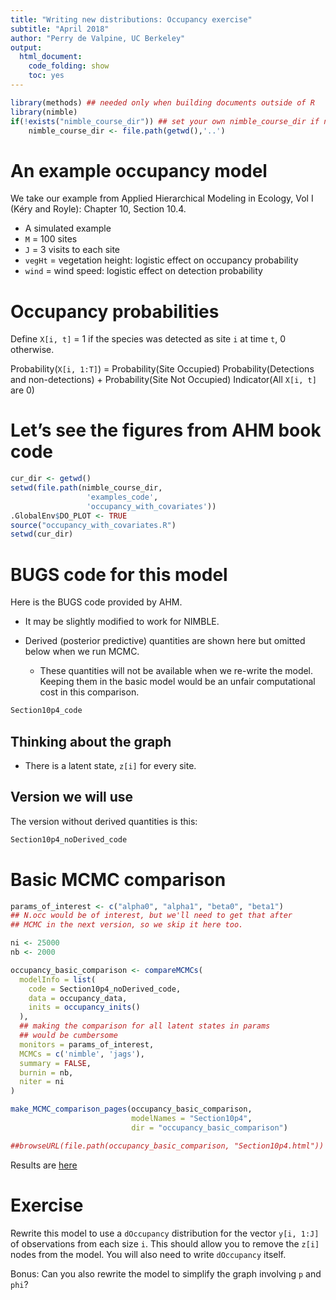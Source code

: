 ```yaml
---
title: "Writing new distributions: Occupancy exercise"
subtitle: "April 2018"
author: "Perry de Valpine, UC Berkeley"
output:
  html_document:
    code_folding: show
    toc: yes
---
```


```r
library(methods) ## needed only when building documents outside of R
library(nimble)
if(!exists("nimble_course_dir")) ## set your own nimble_course_dir if needed
    nimble_course_dir <- file.path(getwd(),'..')
```

# An example occupancy model

We take our example from Applied Hierarchical Modeling in Ecology, Vol I (K&#233;ry and Royle): Chapter 10, Section 10.4.

- A simulated example
- `M` = 100 sites
- `J` = 3 visits to each site
- `vegHt` = vegetation height: logistic effect on occupancy probability
- `wind` = wind speed: logistic effect on detection probability

# Occupancy probabilities

Define `X[i, t]` = 1 if the species was detected as site `i` at time `t`, 0 otherwise.

Probability(`X[i, 1:T]`) = Probability(Site Occupied) Probability(Detections and non-detections) + Probability(Site Not Occupied) Indicator(All `X[i, t]` are 0)

# Let's see the figures from AHM book code

```r
cur_dir <- getwd()
setwd(file.path(nimble_course_dir,
                 'examples_code',
                 'occupancy_with_covariates'))
.GlobalEnv$DO_PLOT <- TRUE
source("occupancy_with_covariates.R")
setwd(cur_dir)
```

# BUGS code for this model

Here is the BUGS code provided by AHM.

- It may be slightly modified to work for NIMBLE.
- Derived (posterior predictive) quantities are shown here but omitted below when we run MCMC.

    - These quantities will not be available when we re-write the model.  Keeping them in the basic model would be an unfair computational cost in this comparison.

```r
Section10p4_code
```

## Thinking about the graph

- There is a latent state, `z[i]` for every site.

## Version we will use

The version without derived quantities is this:
```r
Section10p4_noDerived_code
```

# Basic MCMC comparison

```r
params_of_interest <- c("alpha0", "alpha1", "beta0", "beta1")
## N.occ would be of interest, but we'll need to get that after
## MCMC in the next version, so we skip it here too.

ni <- 25000
nb <- 2000

occupancy_basic_comparison <- compareMCMCs(
  modelInfo = list(
    code = Section10p4_noDerived_code,
    data = occupancy_data,
    inits = occupancy_inits()
  ),
  ## making the comparison for all latent states in params
  ## would be cumbersome
  monitors = params_of_interest,
  MCMCs = c('nimble', 'jags'),
  summary = FALSE,
  burnin = nb,
  niter = ni
)

make_MCMC_comparison_pages(occupancy_basic_comparison,
                           modelNames = "Section10p4",
                           dir = "occupancy_basic_comparison")

##browseURL(file.path(occupancy_basic_comparison, "Section10p4.html"))

```

Results are [here](occupancy_basic_comparison/Section10p4.html)

# Exercise

Rewrite this model to use a `dOccupancy` distribution for the vector `y[i, 1:J]` of observations from each size `i`.  This should allow you to remove the `z[i]` nodes from the model.  You will also need to write `dOccupancy` itself.

Bonus: Can you also rewrite the model to simplify the graph involving `p` and `phi`?
